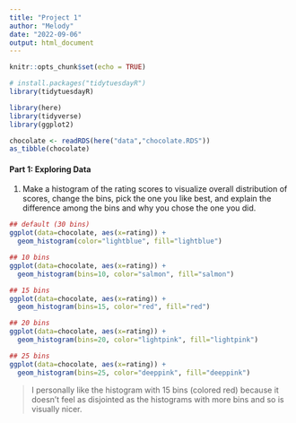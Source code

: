---
title: "Project 1"
author: "Melody"
date: "2022-09-06"
output: html_document
---

```{r setup, include=FALSE}
knitr::opts_chunk$set(echo = TRUE)
```

```{r setup}
# install.packages("tidytuesdayR")
library(tidytuesdayR)

library(here)
library(tidyverse)
library(ggplot2)

chocolate <- readRDS(here("data","chocolate.RDS"))
as_tibble(chocolate)

```

#### Part 1: Exploring Data

1.  Make a histogram of the rating scores to visualize overall distribution of scores, change the bins, pick the one you like best, and explain the difference among the bins and why you chose the one you did.

```{r histograms}
## default (30 bins)
ggplot(data=chocolate, aes(x=rating)) +
  geom_histogram(color="lightblue", fill="lightblue")

## 10 bins
ggplot(data=chocolate, aes(x=rating)) +
  geom_histogram(bins=10, color="salmon", fill="salmon")

## 15 bins
ggplot(data=chocolate, aes(x=rating)) +
  geom_histogram(bins=15, color="red", fill="red")

## 20 bins
ggplot(data=chocolate, aes(x=rating)) +
  geom_histogram(bins=20, color="lightpink", fill="lightpink")

## 25 bins
ggplot(data=chocolate, aes(x=rating)) +
  geom_histogram(bins=25, color="deeppink", fill="deeppink")

```
> I personally like the histogram with 15 bins (colored red) because it doesn't feel as disjointed as the histograms with more bins and so is visually nicer.